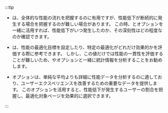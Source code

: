 :::tip

- <Cmdname sid="merge_avg" className="uitext" />は、全体的な性能の流れを把握するのに有用ですが、性能低下が断続的に発生する場合を把握するのが難しい場合があります。 この時、<Cmdname sid="merge_max" className="uitext" />と<Cmdname sid="ITM08291" className="uitext" />オプションを一緒に活用すれば、性能低下がいつ発生したのか、その深刻性はどの程度なのか確認できます。

- <Cmdname sid="merge_min" className="uitext" />は、性能の最適化目標を設定したり、特定の最適化がどれだけ効果的かを評価する際に参考できます。 しかし、この値だけでは性能の一貫性を評価することが難しいため、<Cmdname sid="merge_avg" className="uitext" />や<Cmdname sid="ITM08291" className="uitext" />オプションと一緒に統計情報を分析することをお勧めします。

- <Cmdname sid="ITM08291" className="uitext" />オプションは、単純な平均よりも詳細に性能データを分析するのに適しており、ユーザーエクスペリエンスを改善するための重要なデータを提供します。 このオプションを活用すると、性能低下が発生するユーザーの割合を把握し、最適化対象ページを効果的に選択できます。

:::
